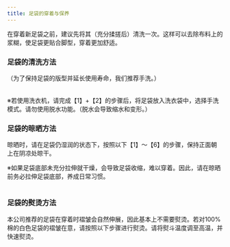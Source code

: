 ```yaml
---
title: 足袋的穿着与保养
---
```



在穿着新足袋之前，建议先将其（充分揉搓后）清洗一次。这样可以去除布料上的浆糊，使足袋更贴合脚型，穿着更加舒适。

<Table 
  data={[
    {
      image: "https://ik.imagekit.io/dgfwhfvkn/tabi/d2VhcjAx_waifu2x_noise3_scale4x_FNLcRCpGR9.avif?updatedAt=1739617968037",
      description: `【1】将足袋的1/3部分折起，用双手拇指横向拉伸2～3次。`
    },
    {
      image: "https://ik.imagekit.io/dgfwhfvkn/tabi/d2VhcjAy_waifu2x_noise3_scale4x_0zmi9B7DG.avif?updatedAt=1739617966761",
      description: `【2】用左右拇指捏住折起的部分，用力拉伸足袋，然后将脚尖放入。这样穿可以确保中心轴不偏移，足部能够完美贴合。`
    },
    {
      image: "https://ik.imagekit.io/dgfwhfvkn/tabi/d2VhcjAz_waifu2x_noise3_scale4x_y-rvWCagN.avif?updatedAt=1739617964750",
      description: `【3】将脚完全放入后，用力向上拉足袋的脚后跟部分。`
    },
    {
      image: "https://ik.imagekit.io/dgfwhfvkn/tabi/d2VhcjA0_waifu2x_noise3_scale4x_4YGp-XFIoK.avif?updatedAt=1739617966743",
      description: `【4】将折起的部分翻上来。然后，将足背的缝线（足袋中心的缝线）向大脚趾方向拉伸，这样可以避免脚趾间疼痛，同时防止足袋产生褶皱。`
    },
    {
      image: "https://ik.imagekit.io/dgfwhfvkn/tabi/d2VhcjA1_waifu2x_noise3_scale4x_aPsWZYPakW.avif?updatedAt=1739617965125",
      description: `【5】将脚后跟放在榻榻米或地板上，脚尖抬起。（当脚呈直角时，跟腱会伸直，小腿肌肉会膨胀，从而使脚踝变细，更容易扣上金属扣。）从最下面的金属扣开始扣。此时，请确保跟腱部分的布料完全贴合。`
    },
    {
      image: "https://ik.imagekit.io/dgfwhfvkn/tabi/d2VhcjA2_waifu2x_noise3_scale4x_8wl_4CSbW.avif?updatedAt=1739617968029",
      description: `【6】扣好所有金属扣后，将体重压在脚上，使足袋与身体充分贴合。`
    }
  ]}
  columns={[
    {
      key: "image",
      label: "演示",
      type: "image",
      align: "center"
    },
    {
      key: "description",
      label: "说明",
      align: "start"
    }
  ]}
  client:visible
/>

### 足袋的清洗方法

（为了保持足袋的版型并延长使用寿命，我们推荐手洗。）

<Table 
  data={[
    {
      image: "https://ik.imagekit.io/dgfwhfvkn/tabi/d2FzaDAx_waifu2x_noise3_scale4x_zQRKxSTcO.png?updatedAt=1739618660211",
      description: `【1】在污渍未干之前，将足袋浸泡在加入洗涤剂的温水中一段时间。`
    },
    {
      image: "https://ik.imagekit.io/dgfwhfvkn/tabi/d2FzaDAy_waifu2x_noise3_scale4x_-kFT3xeNk.png?updatedAt=1739618660031",
      description: `【2】在足袋底部污渍处轻轻涂抹固体肥皂。`
    },
    {
      image: "https://ik.imagekit.io/dgfwhfvkn/tabi/d2FzaDA0_waifu2x_noise3_scale4x_esa1vG4Og.png?updatedAt=1739618663754",
      description: `【3】请彻底冲洗干净。（确保不留洗涤剂残留，并避免阳光直晒以防止泛黄。）`
    },
    {
      image: "https://ik.imagekit.io/dgfwhfvkn/tabi/d2FzaDA1_waifu2x_noise3_scale4x_FIfpQALFJ.png?updatedAt=1739618660462",
      description: `【4】用手轻轻挤掉水分，切勿拧干，以免导致变形。请在阴凉处晾干。`
    }
  ]}
  columns={[
    {
      key: "image",
      label: "演示",
      type: "image",
      align: "center"
    },
    {
      key: "description",
      label: "说明",
      align: "start"
    }
  ]}
  client:visible
/>

※若使用洗衣机，请完成【1】+【2】的步骤后，将足袋放入洗衣袋中，选择手洗模式。请勿使用脱水功能。（脱水会导致缩水和变形。）

### 足袋的晾晒方法

晾晒时，请在足袋仍湿润的状态下，按照以下【1】～【6】的步骤，保持正面朝上在阴凉处晾干。

※如果足袋底部未充分拉伸就干燥，会导致足袋收缩，难以穿着。因此，请在晾晒前务必拉伸足袋底部，养成日常习惯。

<Table 
  data={[
    {
      image: "https://ik.imagekit.io/dgfwhfvkn/tabi/ZHJ5MDE_waifu2x_noise3_scale4x_-ob7ZoeDHe.avif?updatedAt=1739627665274",
      description: `【1】将足袋底部横向拉伸。`
    },
    {
      image: "https://ik.imagekit.io/dgfwhfvkn/tabi/ZHJ5MDI_waifu2x_noise3_scale4x_ML3Mmd_C4.avif?updatedAt=1739627665279",
      description: `【2】握住脚尖和脚跟，将足袋底部纵向拉伸。`
    },
    {
      image: "https://ik.imagekit.io/dgfwhfvkn/tabi/ZHJ5MDM_waifu2x_noise3_scale4x_P6C44lI6O.avif?updatedAt=1739627658235",
      description: `【3】对齐并拉伸足背的缝线部分。`
    },
    {
      image: "https://ik.imagekit.io/dgfwhfvkn/tabi/ZHJ5MDQ_waifu2x_noise3_scale4x_VSid-V_Ry.avif?updatedAt=1739627659458",
      description: `【4】拉伸足踝周围部分。`
    },
    {
      image: "https://ik.imagekit.io/dgfwhfvkn/tabi/ZHJ5MDU_waifu2x_noise3_scale4x_y1DvgrFa6.avif?updatedAt=1739627658512",
      description: `【5】用手轻拍，拉伸足袋底部和表面的褶皱。`
    },
    {
      image: "https://ik.imagekit.io/dgfwhfvkn/tabi/ZHJ5MDY_waifu2x_noise3_scale4x_7LQBrGreBJ.avif?updatedAt=1739627659287",
      description: `【6】用手整理形状，保持足袋的蓬松状态，用晾衣夹固定在晾衣绳上晾晒。`
    }
  ]}
  columns={[
    {
      key: "image",
      label: "演示",
      type: "image",
      align: "center"
    },
    {
      key: "description",
      label: "说明",
      align: "start"
    }
  ]}
  client:visible
/>

### 足袋的熨烫方法

本公司推荐的足袋在穿着时褶皱会自然伸展，因此基本上不需要熨烫。若对100%棉的白色足袋的褶皱在意，请按照以下步骤进行熨烫。请将熨斗温度调至高温，并快速熨烫。

<Table 
  data={[
    {
      image: "https://ik.imagekit.io/dgfwhfvkn/tabi/aXJvbjAx_waifu2x_noise3_scale4x_481dzua2k.avif?updatedAt=1739636176272",
      description: `【1】这是左足的熨烫方法，右足也按照相同步骤进行。利用熨衣台的边缘，将穿着时内侧的部分翻出。从内侧足背向挂线方向旋转熨斗头进行熨烫。`
    },
    {
      image: "https://ik.imagekit.io/dgfwhfvkn/tabi/aXJvbjAy_waifu2x_noise3_scale4x_ssi9ze5GS.avif?updatedAt=1739636174054",
      description: `【2】将足踝朝下，翻出内侧。（靠近身体的一侧为拇指侧）熨烫底部的边缘。用左手旋转足袋的同时，用熨斗按压底部的边缘。`
    },
    {
      image: "https://ik.imagekit.io/dgfwhfvkn/tabi/aXJvbjAz_waifu2x_noise3_scale4x_CIpgVsQwG.avif?updatedAt=1739636175925",
      description: `【3】将足袋翻回正面，熨烫拇指侧的长条面。先用熨斗腹部按压拇指尖，然后从脚跟向拇指方向熨烫。最初按压的目的是为了排出空气，防止多余的褶皱。`
    },
    {
      image: "https://ik.imagekit.io/dgfwhfvkn/tabi/aXJvbjA0_waifu2x_noise3_scale4x_v3wHfZS7c.avif?updatedAt=1739636174127",
      description: `【4】握住足踝，将穿着时外侧的部分翻出。熨烫四根脚趾进入的一侧，内侧的重叠部分稍后处理。将熨斗对准脚尖部分，排出空气，一直熨烫到脚跟。`
    },
    {
      image: "https://ik.imagekit.io/dgfwhfvkn/tabi/aXJvbjA1_waifu2x_noise3_scale4x_jljLf_sv1.avif?updatedAt=1739636183727",
      description: `【5】旋转足袋，将四根脚趾的一侧朝向自己，熨烫到足踝前端。注意不要让内侧重叠部分产生褶皱，同时从步骤【4】中剩余的脚跟部分向足踝方向熨烫，并整理足背的缝线。`
    },
    {
      image: "https://ik.imagekit.io/dgfwhfvkn/tabi/aXJvbjA2_waifu2x_noise3_scale4x_yoUw8c0xL.avif?updatedAt=1739636175030",
      description: `【6】最后利用熨衣台的角落，从外侧按压扣带部分。此时，如果将挂线侧重叠熨烫会产生褶皱，请务必注意。`
    }
  ]}
  columns={[
    {
      key: "image",
      label: "演示",
      type: "image",
      align: "center"
    },
    {
      key: "description",
      label: "说明",
      align: "start"
    }
  ]}
  client:visible
/>

<ContributorList githubRepo="dragonjay-lyj/jpstra" />